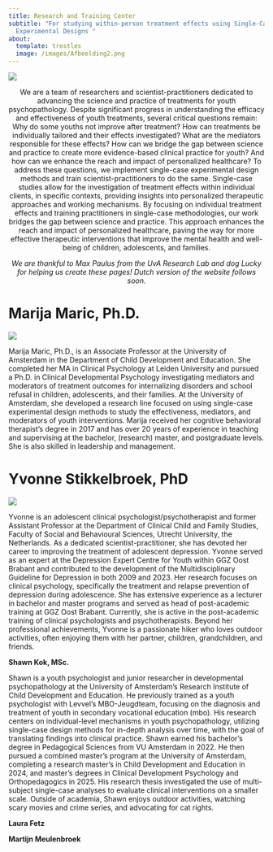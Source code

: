 ```yaml
---
title: Research and Training Center
subtitle: "For studying within-person treatment effects using Single-Case
  Experimental Designs "
about:
  template: trestles
  image: /images/Afbeelding2.png
---
```

![](/images/Logosceds4youth.png)

<p style="text-align: center">We are a team of researchers and scientist-practitioners dedicated to advancing the science and practice of treatments for youth psychopathology. Despite significant progress in understanding the efficacy and effectiveness of youth treatments, several critical questions remain: Why do some youths not improve after treatment? How can treatments be individually tailored and their effects investigated? What are the mediators responsible for these effects? How can we bridge the gap between science and practice to create more evidence-based clinical practice for youth? And how can we enhance the reach and impact of personalized healthcare? To address these questions, we implement single-case experimental design methods and train scientist-practitioners to do the same. Single-case studies allow for the investigation of treatment effects within individual clients, in specific contexts, providing insights into personalized therapeutic approaches and working mechanisms. By focusing on individual treatment effects and training practitioners in single-case methodologies, our work bridges the gap between science and practice. This approach enhances the reach and impact of personalized healthcare, paving the way for more effective therapeutic interventions that improve the mental health and well-being of children, adolescents, and families.</p><p style="text-align: center"><em>We are thankful to Max Paulus from the UvA Research Lab and dog Lucky for helping us create these pages!&nbsp;Dutch version of the website follows soon.</em></p>

# **Marija Maric, Ph.D.**

![](/images/tempImageI2r0dl.jpg)

Marija Maric, Ph.D., is an Associate Professor at the University of Amsterdam in the Department of Child Development and Education. She completed her MA in Clinical Psychology at Leiden University and pursued a Ph.D. in Clinical Developmental Psychology investigating mediators and moderators of treatment outcomes for internalizing disorders and school refusal in children, adolescents, and their families. At the University of Amsterdam, she developed a research line focused on using single-case experimental design methods to study the effectiveness, mediators, and moderators of youth interventions. Marija received her cognitive behavioral therapist’s degree in 2017 and has over 20 years of experience in teaching and supervising at the bachelor, (research) master, and postgraduate levels. She is also skilled in leadership and management.

# **Yvonne Stikkelbroek, PhD**

![](/images/tempImagevdQWPT.jpg)

Yvonne is an adolescent clinical psychologist/psychotherapist and former Assistant Professor at the Department of Clinical Child and Family Studies, Faculty of Social and Behavioural Sciences, Utrecht University, the Netherlands. As a dedicated scientist-practitioner, she has devoted her career to improving the treatment of adolescent depression. Yvonne served as an expert at the Depression Expert Centre for Youth within GGZ Oost Brabant and contributed to the development of the Multidisciplinary Guideline for Depression in both 2009 and 2023. Her research focuses on clinical psychology, specifically the treatment and relapse prevention of depression during adolescence. She has extensive experience as a lecturer in bachelor and master programs and served as head of post-academic training at GGZ Oost Brabant. Currently, she is active in the post-academic training of clinical psychologists and psychotherapists. Beyond her professional achievements, Yvonne is a passionate hiker who loves outdoor activities, often enjoying them with her partner, children, grandchildren, and friends.

**Shawn Kok, MSc.**

Shawn is a youth psychologist and junior researcher in developmental psychopathology at the University of Amsterdam's Research Institute of Child Development and Education. He previously trained as a youth psychologist with Levvel's MBO-Jeugdteam, focusing on the diagnosis and treatment of youth in secondary vocational education (mbo). His research centers on individual-level mechanisms in youth psychopathology, utilizing single-case design methods for in-depth analysis over time, with the goal of translating findings into clinical practice. Shawn earned his bachelor's degree in Pedagogical Sciences from VU Amsterdam in 2022. He then pursued a combined master’s program at the University of Amsterdam, completing a research master’s in Child Development and Education in 2024, and master's degrees in Clinical Development Psychology and Orthopedagogics in 2025. His research thesis investigated the use of multi-subject single-case analyses to evaluate clinical interventions on a smaller scale. Outside of academia, Shawn enjoys outdoor activities, watching scary movies and crime series, and advocating for cat rights.

**Laura Fetz**

**Martijn Meulenbroek**